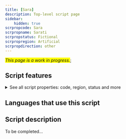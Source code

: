 ```yaml
---
title: [Sara]
description: Top-level script page
sidebar:
    hidden: true
scrpropcode: Sara
scrpropname: Sarati
scrpropstatus: Fictional
scrpropregion: Artificial
scrpropdirection: other
---
```


<span style='background-color:yellow'>_This page is a work in progress._</span>;


## Script features

<details>
<summary> See all script properties: code, region, status and more</summary>
<ScriptInfo />
</details>

## Languages that use this script

<WsList script='Sara' wsMax='5' />

## Script description

To be completed...

